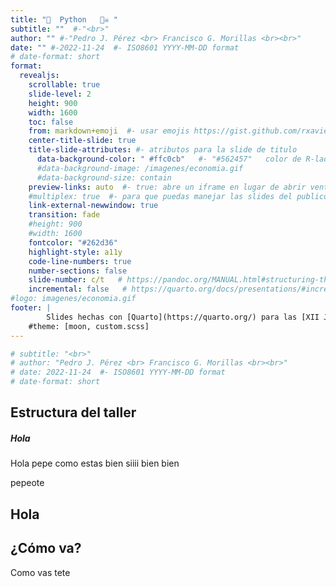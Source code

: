 ```yaml
---
title: "🖤  Python   🏴‍☠️ "
subtitle: ""  #-"<br>"
author: "" #-"Pedro J. Pérez <br> Francisco G. Morillas <br><br>"
date: "" #-2022-11-24  #- ISO8601 YYYY-MM-DD format 
# date-format: short
format: 
  revealjs:
    scrollable: true
    slide-level: 2
    height: 900
    width: 1600
    toc: false
    from: markdown+emoji  #- usar emojis https://gist.github.com/rxaviers/7360908)
    center-title-slide: true
    title-slide-attributes: #- atributos para la slide de titulo
      data-background-color: " #ffc0cb"   #- "#562457"   color de R-ladies
      #data-background-image: /imagenes/economia.gif
      #data-background-size: contain      
    preview-links: auto  #- true: abre un iframe en lugar de abrir ventana
    #multiplex: true  #- para que puedas manejar las slides del publico
    link-external-newwindow: true
    transition: fade
    #height: 900
    #width: 1600
    fontcolor: "#262d36"
    highlight-style: a11y
    code-line-numbers: true
    number-sections: false
    slide-number: c/t   # https://pandoc.org/MANUAL.html#structuring-the-slide-show
    incremental: false   # https://quarto.org/docs/presentations/#incremental-lists
#logo: imagenes/economia.gif
footer: |
        Slides hechas con [Quarto](https://quarto.org/) para las [XII Jornadas de Usuarios de R](http://r-es.org/12jr/)
    #theme: [moon, custom.scss]
---
```


```r

# subtitle: "<br>"
# author: "Pedro J. Pérez <br> Francisco G. Morillas <br><br>"
# date: 2022-11-24  #- ISO8601 YYYY-MM-DD format 
# date-format: short
```

## Estructura del taller {.smaller}

##### [Hola]{.purple}

Hola pepe como estas [bien]{.purple} [siiii]{.yellow-h} [bien]{.purple2} [bien]{.purple3}

[pepeote]{.out-t}

## Hola {.inverse2}

## ¿Cómo va? {.takeaway .center}

[Como vas tete]{.takeaway .center}
